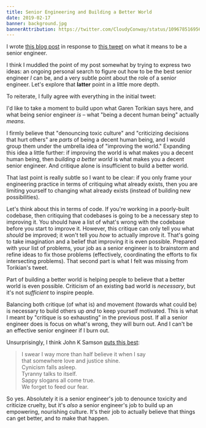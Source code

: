 ```yaml
---
title: Senior Engineering and Building a Better World
date: 2019-02-17
banner: background.jpg
bannerAttribution: https://twitter.com/CloudyConway/status/1096785169569251328
---
```


I wrote [this blog post](/blog/what-is-a-senior-engineer/) in response to [this tweet](https://twitter.com/gjtorikian/status/1091465574998249472) on what it means to be a senior engineer.

I think I muddled the point of my post somewhat by trying to express two ideas: an ongoing personal search to figure out how to be the best senior engineer _I_ can be, and a very subtle point about the role of a senior engineer. Let's explore that **latter** point in a little more depth.

To reiterate, I fully agree with everything in the initial tweet:

<Tweet tweetID="1091465574998249472" />

I'd like to take a moment to build upon what Garen Torikian says here, and what being senior engineer _is_ – what "being a decent human being" actually _means_.

I firmly believe that "denouncing toxic culture" and "criticizing decisions that hurt others" are _parts_ of being a decent human being, and I would group them under the umbrella idea of "improving the world." Expanding this idea a little further: if improving the world is what makes you a decent human being, then _building a better world_ is what makes you a decent senior engineer. And critique alone is insufficient to build a better world.

That last point is really subtle so I want to be clear: if you only frame your engineering practice in terms of critiquing what already exists, then you are limiting yourself to changing what already exists (instead of building new possibilities).

Let's think about this in terms of code. If you're working in a poorly-built codebase, then critiquing that codebases is going to be a necessary step to improving it. You should have a list of what's wrong with the codebase before you start to improve it. However, this critique can only tell you what _should_ be improved; it won't tell you _how_ to actually improve it. That's going to take imagination and a belief that improving it is even possible. Prepared with your list of problems, your job as a senior engineer is to brainstorm and refine ideas to fix those problems (effectively, coordinating the efforts to fix intersecting problems). That second part is what I felt was missing from Torikian's tweet.

Part of building a better world is helping people to believe that a better world is even possible. Criticism of an existing bad world is _necessary_, but it's not _sufficient_ to inspire people.

Balancing both critique (of what is) and movement (towards what could be) is necessary to build others up _and_ to keep yourself motivated. This is what I meant by "critique is so exhausting" in the previous post. If all a senior engineer does is focus on what's wrong, they will burn out. And I can't be an effective senior engineer if I burn out.

Unsurprisingly, I think John K Samson [puts this best](https://open.spotify.com/track/4REBFPIZGxcFeaPjTz5P24?si=tBQ5gQjWT_qJ3WUB7nOxAA):

> I swear I way more than half believe it when I say <br />
> that somewhere love and justice shine. <br />
> Cynicism falls asleep. <br />
> Tyranny talks to itself. <br />
> Sappy slogans all come true. <br />
> We forget to feed our fear. <br />

So yes. Absolutely it is a senior engineer's job to denounce toxicity and criticize cruelty, but it's _also_ a senior engineer's job to build up an empowering, nourishing culture. It's their job to actually believe that things can get better, and to make that happen.
